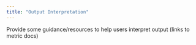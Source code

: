 ```yaml
---
title: "Output Interpretation"
---
```


Provide some guidance/resources to help users interpret output (links to metric docs)